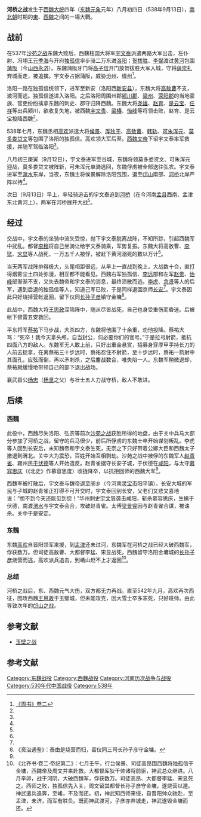 {{Infobox Military Conflict|
image=|
caption=|
conflict=河桥之战|
date=538年9月13日|
place=河桥（今河南[[孟县|孟县]]西南、孟津东北黄河上）|
result=东魏取勝|
combatant1=[[東魏|東魏]]|
combatant2=[[西魏|西魏]]|
commander1=[[侯景|侯景]]<br>[[厍狄干|厍狄干]]<br>[[高敖曹|高敖曹]]{{KIA}}<br>李猛{{KIA}}<br>宋显{{KIA}}<br>[[韩轨|韩轨]]<br>[[可朱浑元|可朱浑元]]<br>[[莫多娄贷文|莫多娄贷文]]{{KIA}}<br>[[万俟洛|万俟洛]]|
commander2=[[宇文泰|宇文泰]]<br>[[李弼_(赵国公)|李弼]]<br>[[王思政|王思政]]<br>[[蔡佑|蔡佑]]<br>[[窦炽|窦炽]]<br>[[韩果_(人物)|韩果]]<br>[[韩雄|韩雄]]<br>右军：<br>[[独孤信|独孤信]]<br>[[李遠_(北朝)|李远]]<br>左军：<br>[[赵贵|赵贵]]<br>[[怡峰|怡峰]]|
strength1=不詳|
strength2=不詳|
casualties1=10,000多陣亡<ref>《北史·周本紀上第九》：赴河死者万数</ref><br/>15,000被俘<ref>《北史·周本紀上第九》：虏其甲士一万五千人</ref>|
casualties2=不詳|
}}

'''河桥之战'''发生于[[西魏|西魏]][[大统_(西魏)|大统]]四年（[[东魏|东魏]][[元象|元象]]元年）八月初四日（538年9月13日），[[南北朝|南北朝]]时期的[[東魏|東]]、[[西魏|西魏]]之间的一場大戰。

==战前==
在537年[[沙苑之战|沙苑之战]]东魏大败后，西魏柱国大将军[[宇文泰|宇文泰]]派遣两路大军出击，左仆射、冯翊王[[元季海|元季海]]与开府[[独孤信|独孤信]]率步骑二万东进[[洛阳|洛阳]]；[[贺拔胜|贺拔胜]]、[[李弼_(赵国公)|李弼]]渡过[[黄河|黄河]]包围[[蒲阪|蒲阪]]（今[[山西|山西]][[永济|永济]]）。东魏蒲阪牙门将[[高子信|高子信]]开门放贺拔胜大军入城，守将[[薛崇礼|薛崇礼]]弃城而走，被追擒。宇文泰占据蒲阪，威胁[[汾州|汾州]]、[[绛州|绛州]]<ref name=HZ2>[[:s:周書/卷2|《周书》卷二]]</ref>。

洛阳一路在独孤信统领下，进军至新安（洛阳西[[新安县|新安县]]），东魏大将[[高敖曹|高敖曹]]不支，渡河而逃。独孤信遂进入洛阳。之后洛阳周围州郡[[颍川郡|颍川郡]]、[[梁州|梁州]]、[[荥阳郡|荥阳郡]]的当地豪族、官吏纷纷擒拿东魏的刺史、郡守归降西魏。东魏大将[[尧雄|尧雄]]、[[赵育|赵育]]、[[是云宝|是云宝]]、[[任祥_(北朝)|任祥]]等出兵颍川，欲收复失地，被西魏[[宇文贵_(许国公)|宇文贵]]、[[梁椿|梁椿]]、[[怡峰|怡峰]]等将领击败，赵育、是云宝投降西魏<ref name=HZ2/>。

538年七月，东魏丞相[[高欢|高欢]]派遣大将[[侯景|侯景]]、[[厍狄干|厍狄干]]、[[高敖曹|高敖曹]]、[[韩轨|韩轨]]、[[可朱浑元|可朱浑元]]、[[莫多娄贷文|莫多娄贷文]]等包围了洛阳的独孤信。高欢领大军后至。[[西魏文帝|西魏文帝]]下诏宇文泰率军救援，并随军驾临洛阳<ref name=HZ2/>。

八月初三庚寅（9月12日），宇文泰进军至谷城，东魏将领莫多娄贷文、可朱浑元迎战，莫多娄贷文被阵斩，可朱浑元单骑逃回，东魏俘虏被全部送往弘农。宇文泰进军至[[瀍水|瀍水]]东岸，当夜，东魏主将侯景解除洛阳包围，退至[[北邙山|邙山]]南部、[[河桥|河桥]]北岸严阵以待<ref name=HZ2/>。

次日（9月13日）早上，率轻骑追击的宇文泰追到[[河桥|河桥]]（在今河南[[孟县|孟县]]西南、孟津东北黄河上），两军在河桥展开大战<ref name=HZ2/>。

==经过==
交战中，宇文泰的坐骑中流矢受惊，抛下宇文泰脱离战阵，不知所踪，引起西魏军中扰乱。都督[[李穆_(北朝)|李穆]]将自己坐骑让给宇文泰骑乘，军势复振。东魏大将高敖曹、[[李猛|李猛]]、[[宋显|宋显]]等人战死，一万五千人被俘，被赶下黄河溺死的数以万计<ref name=HZ2/>。

当天两军战阵排得极大，头尾相距很远，从早上一直战到晚上，大战数十合，直打得烟雾尘土四处弥漫，相互都不能看见。西魏右军独孤信、[[李远|李远]]部和左军[[赵贵|赵贵]]、[[怡峰|怡峰]]部渐渐不支，又失去魏帝和宇文泰的消息，最终溃散而逃。[[李虎|李虎]]、[[念贤|念贤]]等人的后军，遇到后退的独孤信等人，知道己军已败，于是同样退回京师[[长安|长安]]<ref name=HZ2/>。宇文泰因此只好烧掉营帐返回，留下仪同[[长孙子彦|长孙子彦]]镇守金墉<ref>《资治通鉴》：泰由是烧营而归，留仪同三司长孙子彦守金墉。</ref>。

此战中，西魏大将[[王思政|王思政]]深陷阵中，随从尽皆战死，自己也身受重伤而昏迷。后被帐下督雷五安救回。

平东将军[[蔡祐|蔡祐]]下马步战，大杀四方，东魏将他围了十余重，劝他投降。蔡祐大骂：“死卒！我今天拿头颅，自当封公，何必要你们的官号。”于是拉弓射箭，抵抗四面八方的敌人。东魏军无人敢上前，只好出重金悬赏，招募身穿厚甲手持长刀的人前去捉拿，在离蔡祐三十步远时，蔡祐忍住不射箭，至十步远时，蔡祐一箭射中其面孔，应弦而倒，再以矛刺杀，之后鏖战数合，唯失陷一人。东魏军稍微退却，蔡祐就缓慢地带领自己的部下退出战场。

襄武县公[[杨忠_(北朝)|杨忠]]（[[杨坚|杨坚]]之父）与壮士五人力战守桥，敌人不敢进。

==后续==
===西魏===
此役中，西魏尽失洛阳、弘农等前次[[沙苑之战|沙苑之战]]获胜所得的地盘，由于关中兵马大部分参加了河桥之战，留守的兵马很少，前后所俘虏的东魏士卒开始谋划叛乱。李虎等人回到长安后，未知魏帝和宇文泰生死，无奈之下只好带着公卿大臣和西魏太子撤退到渭北。关中大为震恐，百姓开始互相剽劫。沙苑之战中被俘的东魏军人[[赵青雀|赵青雀]]、雍州民[[于伏德|于伏德]]等人开始造反。赵青雀据守长安子城，于伏德在[[咸阳|咸阳]]，与太守[[慕容思庆|慕容思庆]]（《北史》作慕容思度）收拢降卒，以抗拒回师的西魏大军<ref name=HZ2/>。

西魏军被打散后，宇文泰与魏帝退至阌乡（今河南[[灵宝市|灵宝市]]阳平镇）。长安大城的军民与子城的赵青雀正打得不可开交时，宇文泰回到长安，父老们又悲又喜地说：“想不到今天还能见到您！”华州刺史[[宇文导|宇文导]]袭击咸阳，斩杀慕容思庆，生擒于伏德，南渡[[渭水|渭水]]与宇文泰会合，攻破赵青雀。太傅[[梁景睿|梁景睿]]因与赵青雀合谋，被诛杀。关中于是安定。

===东魏===
东魏[[高欢|高欢]]自晋阳领军来援，到[[孟津|孟津]]还未过河，东魏军在河桥之战已经大破西魏军，俘获数万。但司徒高敖曹、大都督李猛、宋显战死，西魏留守洛阳金墉城的[[长孙子彦|长孙子彦]]烧营而逃，高欢派兵追击，到崤山赶不上才返回<ref>《北齐书·卷二·帝纪第二》：七月壬午，行台侯景、司徒高昂围西魏将独孤信于金墉，西魏帝及周文并来赴救。大都督厍狄干帅诸将前驱，神武总众继进。八月辛卯，战于河阴，大破西魏军，俘获数万。司徒高昂、大都督李猛、宋显死之。西师之败，独孤信先入关，周文留其都督长孙子彦守金墉，遂烧营以遁。神武遣兵追奔，至崤，不及而还。初，神武知西师来侵，自晋阳帅众驰赴，至孟津，未济，而军有胜负。既而神武渡河，子彦亦弃城走，神武遂毁金墉而还。</ref>。

===总结===
河桥之战后，东、西魏元气大伤，双方都无力再战。直至542年九月，高欢再次西征，围攻西魏[[王思政|王思政]]于玉壁城，但未能攻克，因大雪士卒多冻死，只好班师。由此导致次年的[[邙山之战|邙山之战]]。

==参考文献==
* [[玉壁之战|玉壁之战]]

==参考文献==
{{Reflist|2}}

{{南北朝歷史事件}}
{{DEFAULTSORT:H}}
[[Category:东魏战役|Category:东魏战役]]
[[Category:西魏战役|Category:西魏战役]]
[[Category:河南历次战争与战役|Category:河南历次战争与战役]]
[[Category:530年代中国战役|Category:530年代中国战役]]
[[Category:538年|Category:538年]]